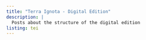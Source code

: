 ```yaml
---
title: "Terra Ignota - Digital Edition"
description: |
  Posts about the structure of the digital edition
listing: tei
---
```







